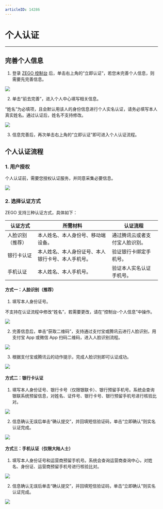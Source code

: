 ```yaml
---
articleID: 14286
---
```

# 个人认证

- - -

## 完善个人信息

1. 登录 [ZEGO 控制台](https://console.zego.im) 后，单击右上角的“立即认证”，若您未完善个人信息，则需要先完善信息。

![](/Pics/console/0001.png)

2. 单击“前去完善”，进入个人中心填写相关信息。

<div class="mk-warning">

“姓名”为必填项，且会默认用该人的身份信息进行个人实名认证，请务必填写本人真实姓名。通过认证后，姓名不支持修改。
</div>

![](/Pics/console/0002.png)

3. 信息完善后，再次单击右上角的“立即认证”即可进入个人认证流程。

## 个人认证流程

### 1. 用户授权

个人认证前，需要您授权认证服务，并同意采集必要信息。

![](/Pics/console/0003.png)

### 2. 选择认证方式

ZEGO 支持三种认证方式，具体如下：

|认证方式|所需材料|认证流程|
|-|-|-|
|人脸识别（推荐）|本人姓名、本人身份号、移动端设备。|通过腾讯云或者支付宝人脸识别。|
|银行卡认证|本人姓名、本人身份证号、本人银行卡号、本人手机号。|验证银行卡绑定手机号。|
|手机认证|本人姓名、本人手机号。|验证本人实名认证手机号。|

#### 方式一：人脸识别（推荐）

1. 填写本人身份证号。

<div class="mk-warning">

不支持在认证流程中修改“姓名”，若需要更改，请在“控制台-个人信息”中操作。 
</div>

![](/Pics/console/0004.png)

2. 完善信息后，单击“获取二维码”，支持通过支付宝或腾讯云进行人脸识别，用支付宝 App 或微信 App 扫码二维码，进入人脸识别流程。

![](/Pics/console/0005.png)

3. 根据支付宝或腾讯云的动作提示，完成人脸识别即可认证成功。

![](/Pics/console/0006.png)

#### 方式二：银行卡认证

1. 填写本人身份证号、银行卡号（仅限银联卡）、银行预留手机号。系统会查询银联系统预留信息，对姓名、证件号、银行卡号、银行预留手机号进行核验比对。

![](/Pics/console/0008.png)

2. 信息确认无误后单击“确认提交”，并回填短信验证码，单击“立即确认”则实名认证完成。

![](/Pics/console/0009.png)

#### 方式三：手机认证（仅限大陆人士）

1. 填写本人身份证号和运营商预留手机号。系统会查询运营商查询中心，对姓名、身份证、运营商预留手机号进行核验比对。

![](/Pics/console/0010.png)

2. 信息确认无误后单击“确认提交”，并回填短信验证码，单击“立即确认”则实名认证完成。

![](/Pics/console/0011.png)
